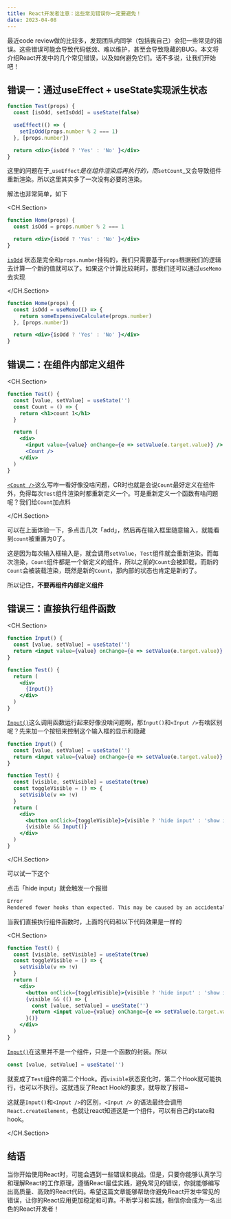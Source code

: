 ```yaml
---
title: React开发者注意：这些常见错误你一定要避免！
date: 2023-04-08
---
```


最近code review做的比较多，发现团队内同学（包括我自己）会犯一些常见的错误。这些错误可能会导致代码低效、难以维护，甚至会导致隐藏的BUG。本文将介绍React开发中的几个常见错误，以及如何避免它们。话不多说，让我们开始吧！

## 错误一：通过useEffect + useState实现派生状态

```jsx
function Test(props) {
  const [isOdd, setIsOdd] = useState(false)

  useEffect(() => {
    setIsOdd(props.number % 2 === 1)
  }, [props.number])

  return <div>{isOdd ? 'Yes' : 'No' }</div>
}
```

这里的问题在于_`useEffect`_是在组件渲染后再执行的，而_`setCount`_又会导致组件重新渲染。所以这里其实多了一次没有必要的渲染。

解法也非常简单，如下

<CH.Section>

```jsx
function Home(props) {
  const isOdd = props.number % 2 === 1

  return <div>{isOdd ? 'Yes' : 'No' }</div>
}
```

[`isOdd`](focus://2) 状态是完全和`props.number`挂钩的，我们只需要基于`props`根据我们的逻辑去计算一个新的值就可以了。如果这个计算比较耗时，那我们还可以通过`useMemo`去实现

</CH.Section>

```jsx
function Home(props) {
  const isOdd = useMemo(() => {
    return someExpensiveCalculate(props.number)
  }, [props.number])

  return <div>{isOdd ? 'Yes' : 'No' }</div>
}
```

## 错误二：在组件内部定义组件

<CH.Section>

```jsx
function Test() {
  const [value, setValue] = useState('')
  const Count = () => {
    return <h1>count 1</h1>
  }

  return (
    <div>
      <input value={value} onChange={e => setValue(e.target.value)} />
      <Count />
    </div>
  )
}
```

[`<Count />`](focus://3:5)这么写咋一看好像没啥问题，CR时也就是会说`Count`最好定义在组件外，免得每次`Test`组件渲染时都重新定义一个。可是重新定义一个函数有啥问题呢？我们给`Count`加点料

</CH.Section>

<CodeSandbox id="react-common-mistake-forked-t7he70" />

可以在上面体验一下，多点击几次「add」，然后再在输入框里随意输入，就能看到`count`被重置为0了。

这是因为每次输入框输入是，就会调用`setValue`，`Test`组件就会重新渲染。而每次渲染，`Count`组件都是一个新定义的组件，所以之前的`Count`会被卸载，而新的`Count`会被装载渲染，既然是新的`Count`，那内部的状态也肯定是新的了。


所以记住，**不要再组件内部定义组件**

## 错误三：直接执行组件函数

<CH.Section>

```jsx
function Input() {
  const [value, setValue] = useState('')
  return <input value={value} onChange={e => setValue(e.target.value)} />
}

function Test() {
  return (
    <div>
      {Input()}
    </div>
  )
}
```


[`Input()`](focus://9)这么调用函数运行起来好像没啥问题啊，那`Input()`和`<Input />`有啥区别呢？先来加一个按钮来控制这个输入框的显示和隐藏

```jsx
function Input() {
  const [value, setValue] = useState('')
  return <input value={value} onChange={e => setValue(e.target.value)} />
}

function Test() {
  const [visible, setVisible] = useState(true)
  const toggleVisible = () => {
    setVisible(v => !v)
  }
  return (
    <div>
      <button onClick={toggleVisible}>{visible ? 'hide input' : 'show input'}</button>
      {visible && Input()}
    </div>
  )
}
```

</CH.Section>

可以试一下这个

<CodeSandbox id="react-common-mistake-13h7s5" />

点击「hide input」就会触发一个报错

```bash
Error
Rendered fewer hooks than expected. This may be caused by an accidental early return statement.
```

当我们直接执行组件函数时，上面的代码和以下代码效果是一样的

<CH.Section>

```jsx input.jsx
function Test() {
  const [visible, setVisible] = useState(true)
  const toggleVisible = () => {
    setVisible(v => !v)
  }
  return (
    <div>
      <button onClick={toggleVisible}>{visible ? 'hide input' : 'show input'}</button>
      {visible && (() => {
        const [value, setValue] = useState('')
        return <input value={value} onChange={e => setValue(e.target.value)} />
      }()}
    </div>
  )
}
```

[`Input()`](focus://9:12)在这里并不是一个组件，只是一个函数的封装。所以

```jsx
const [value, setValue] = useState('')
```

就变成了`Test`组件的第二个Hook。而`visible`状态变化时，第二个Hook就可能执行，也可以不执行。这就违反了React Hook的要求，就导致了报错~

这就是`Input()`和`<Input />`的区别，`<Input />` 的语法最终会调用`React.createElement`，也就让react知道这是一个组件，可以有自己的state和hook。

</CH.Section>

## 结语

当你开始使用React时，可能会遇到一些错误和挑战。但是，只要你能够认真学习和理解React的工作原理，遵循React最佳实践，避免常见的错误，你就能够编写出高质量、高效的React代码。希望这篇文章能够帮助你避免React开发中常见的错误，让你的React应用更加稳定和可靠。不断学习和实践，相信你会成为一名出色的React开发者！
